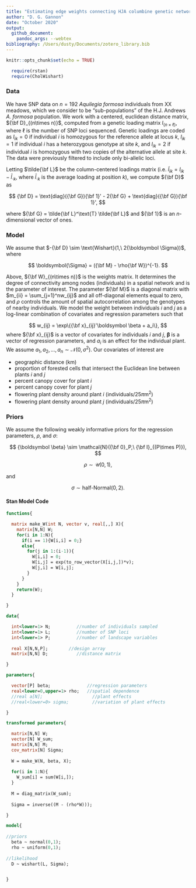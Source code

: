 ```yaml
---
title: "Estimating edge weights connecting HJA columbine genetic networks"
author: "D. G. Gannon"
date: "October 2020"
output:
  github_document:
    pandoc_args: --webtex
bibliography: /Users/dusty/Documents/zotero_library.bib
---
```


```r
knitr::opts_chunk$set(echo = TRUE)

  require(rstan)
  require(CholWishart)

```

### Data

We have SNP data on $n=192$ *Aquilegia formosa* individuals from XX meadows, which we consider to be "sub-populations" of the H.J. Andrews *A. formosa* population. We work with a centered, euclidean distance matrix, ${\bf D}_{(n\times n)}$, computed from a genetic loading matrix $l_{(n\times \ell)}$, where $\ell$ is the number of SNP loci sequenced. Genetic loadings are coded as $l_{ik} = 0$ if individual $i$ is homozygous for the reference allele at locus $k$, $l_{ik}=1$ if individual $i$ has a heterozygous genotype at site $k$, and $l_{ik}=2$ if individual $i$ is homozygous with two copies of the alternative allele at site $k$. The data were previously filtered to include only bi-allelic loci. 

Letting $\tilde{\bf L}$ be the column-centered loadings matrix (i.e. $\tilde l_{ik} = l_{ik} - \bar{l}_{\cdot k}$, where $\bar{l}_{\cdot k}$ is the average loading at position $k$), we compute ${\bf D}$ as

$$
{\bf D} = \text{diag}({\bf G}){\bf 1}' - 2{\bf G} + \text{diag}({\bf G}){\bf 1}',
$$

where ${\bf G} = \tilde{\bf L}^\text{T} \tilde{\bf L}$ and ${\bf 1}$ is an $n$-dimensional vector of ones.

### Model

We assume that $-{\bf D} \sim \text{Wishart}(1,\ 2{\boldsymbol \Sigma})$, where

$$
\boldsymbol{\Sigma} = ({\bf M} - \rho{\bf W})^{-1}.
$$

Above, ${\bf W}_{(n\times n)}$ is the weights matrix. It determines the degree of connectivity among nodes (individuals) in a spatial network and is the parameter of interest. The parameter ${\bf M}$ is a diagonal matrix with $m_{ii} = \sum_{j=1}^nw_{ij}$ and all off-diagonal elements equal to zero, and $\rho$ controls the amount of spatial autocorrelation among the genotypes of nearby individuals. We model the weight between individuals $i$ and $j$ as a log-linear combination of covariates and regression parameters such that

$$
w_{ij} = \exp\{{\bf x}_{ij}'\boldsymbol \beta + a_i\},
$$
where ${\bf x}_{ij}$ is a vector of covariates for individuals $i$ and $j$, $\boldsymbol \beta$ is a vector of regression parameters, and $a_i$ is an effect for the individual plant. We assume $a_1,a_2,...,a_n \sim \mathcal{N}(0,\sigma^2)$. Our covariates of interest are 

* geographic distance (km)
* proportion of forested cells that intersect the Euclidean line between plants $i$ and $j$
* percent canopy cover for plant $i$
* percent canopy cover for plant $j$
* flowering plant density around plant $i$ (individuals/25$\pi \text{m}^2$)
* flowering plant density around plant $j$ (individuals/25$\pi \text{m}^2$)

### Priors

We assume the following weakly informative priors for the regression parameters, $\rho$, and $\sigma$:

$$
{\boldsymbol \beta} \sim \mathcal{N}({\bf 0}_P,\ {\bf I}_{(P\times P)}),
$$

$$
\rho \sim \mathcal{U}(0,1),
$$

and

$$
\sigma \sim \text{half-Normal}(0,2).
$$

#### Stan Model Code

```stan

functions{

  matrix make_W(int N, vector v, real[,,] X){
    matrix[N,N] W;
    for(i in 1:N){
      if(i == 1){W[i,i] = 0;}
      else{
        for(j in 1:(i-1)){
          W[i,i] = 0;
          W[i,j] = exp(to_row_vector(X[i,j,])*v);
          W[j,i] = W[i,j];
        }
      }
    }
    return(W);
  }

}

data{

  int<lower=1> N;          //number of individuals sampled
  int<lower=1> L;          //number of SNP loci
  int<lower=1> P;          //number of landscape variables
  
  real X[N,N,P];        //design array
  matrix[N,N] D;           //distance matrix 

}

parameters{

  vector[P] beta;              //regression parameters
  real<lower=0,upper=1> rho;   //spatial dependence
  //real a[N];                   //plant effects
  //real<lower=0> sigma;         //variation of plant effects

}

transformed parameters{

  matrix[N,N] W;
  vector[N] W_sum;
  matrix[N,N] M;
  cov_matrix[N] Sigma;
  
  W = make_W(N, beta, X);
  
  for(i in 1:N){
    W_sum[i] = sum(W[i,]);
  }
  
  M = diag_matrix(W_sum);
  
  Sigma = inverse((M - (rho*W)));

}

model{
  
//priors
  beta ~ normal(0,1);
  rho ~ uniform(0,1);
  
//likelihood
  D ~ wishart(L, Sigma);


}

```










